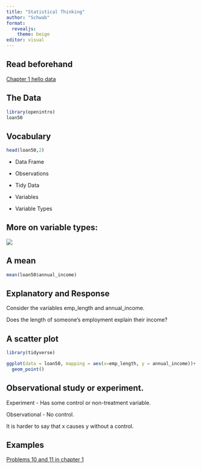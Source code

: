 ```yaml
---
title: "Statistical Thinking"
author: "Schwab"
format: 
  revealjs: 
    theme: beige
editor: visual
---
```


## Read beforehand

[Chapter 1 hello data](https://openintro-ims.netlify.app/data-hello)

## The Data 

```r
library(openintro)
loan50
```

## Vocabulary

```r
head(loan50,2)
```

::: incremental
-   Data Frame

-   Observations

-   Tidy Data

-   Variables

-   Variable Types
:::

## More on variable types:

![](https://openintro-ims.netlify.app/data-hello_files/figure-html/fig-variables-1.png)

## A mean

```r
mean(loan50$annual_income)
```

## Explanatory and Response 

Consider the variables emp_length and annual_income.

Does the length of someone's employment explain their income?

## A scatter plot

```r
library(tidyverse)

ggplot(data = loan50, mapping = aes(x=emp_length, y = annual_income))+
  geom_point()
```

## Observational study or experiment. 

Experiment - Has some control or non-treatment variable.

Observational - No control.

It is harder to say that x causes y without a control.

## Examples

[Problems 10 and 11 in chapter 1](https://openintro-ims.netlify.app/data-hello#sec-chp1-exercises)
